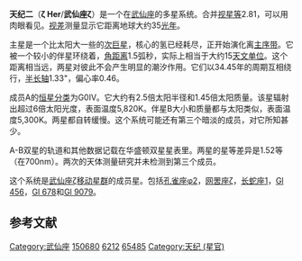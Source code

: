 {{Starbox begin
| name = 天纪二 A/B
}}
{{Starbox image
| image = 
     <div style="position: relative">[[File:Hercules_IAU.svg|250px]]
     <div style="position: absolute; left: 64.7%; top: 38.2%;">[[File:Cercle_rouge_100%.svg|12px]]</div>
     </div>
| caption=天纪二的位置 (红圈处)
}}
{{Starbox observe
| epoch = [[J2000.0|J2000.0]]
| constell = [[武仙座|武仙座]]<ref name=SIMBAD>{{cite web
 | url=http://simbad.u-strasbg.fr/simbad/sim-id?Ident=HR+6212
 | title=Pulsating variable Star
 | publisher=Centre de Données astronomiques de Strasbourg
 | work=SIMBAD
 | accessdate=2012-07-13
 | archive-date=2016-03-17
 | archive-url=https://web.archive.org/web/20160317212135/http://simbad.u-strasbg.fr/simbad/sim-id?Ident=HR+6212
 | dead-url=no
 }}</ref><ref name=DATA>{{cite web
 | url=http://vizier.u-strasbg.fr/viz-bin/VizieR-5?-out.add=.&-source=5050&-corr=PK=HR&-out.max=9999&HR=6212
 | title=VizieR Detailed Page
 | accessdate=2012-07-13
 | archive-date=2016-03-05
 | archive-url=https://web.archive.org/web/20160305050908/http://vizier.u-strasbg.fr/viz-bin/VizieR-5?-out.add=.&-source=5050&-corr=PK=HR&-out.max=9999&HR=6212
 | dead-url=no
 }}</ref>
| 星官 = [[天纪|天纪]]（[[天市垣|天市垣]]）
| ra = {{RA|16|41|17.2}}<ref name=SIMBAD /><ref name=DATA />
| dec = {{DEC|+31|36|10}}<ref name=SIMBAD /><ref name=DATA />
| appmag_v = 2.81<ref name=SIMBAD /><ref name=DATA />
}}
{{Starbox character
| class = G0IV + G7V<ref name=SIMBAD /><ref name=DATA />
| b-v = 0.65<ref name=SIMBAD /><ref name=DATA />
| u-b = 0.21<ref name=SIMBAD /><ref name=DATA />
| r-i = 0.32<ref name=SIMBAD /><ref name=DATA />
| variable = 疑似
}}
{{Starbox astrometry
| radial_v = –68.43
| prop_mo_ra  = –461.52
| prop_mo_dec = +342.28
| parallax = 93.32
| p_error  = 0.47
| parallax_footnote =
| absmag_v = 2.65
| absmag_bol = 2.75 / 5.35
}}
{{Starbox orbit
| reference = 
| primary = 
| name = 
| period = 34.45
| axis = 1.33
| eccentricity = 0.46
| inclination = 131
| node = 50
| periastron = 1967.7
| periarg = 111
}}
{{Starbox detail
| component1 = 武仙座ζ A
| mass     = {{nowrap|1.45 ± 0.01}}
| radius   = 2.56–2.61
| luminosity  = {{nowrap|6.55 ± 0.39}}
| temperature = {{nowrap|5,820 ± 50}}
| gravity  = 3.4–3.6
| metal_fe = {{nowrap|0.04 ± 0.003}}
| rotational_velocity = 4.8
| rotation = 34.4 years
| age_gyr  = 6.2
| component2 = 武仙座ζ B
| mass2    = {{nowrap|0.98 ± 0.02}}
| radius2  = 0.915–0.920
| luminosity2  = {{nowrap|0.62 ± 0.06}}
| temperature2 = {{nowrap|5,300 ± 150}}
}}
{{Starbox catalog
| names =BD+31 2884，[[SAO星表|SAO]] 65485，[[HD星表|HD]] 150680，[[HR星表|HR]] 6212}}
{{Starbox reference |Simbad=HR+6212}}
{{Starbox end}}

'''天纪二'''（'''ζ Her'''/'''武仙座ζ'''）是一个在[[武仙座|武仙座]]的多星系统。合并[[视星等|视星等]]2.81，可以用肉眼看见。[[视差|视差]]测量显示它距离地球大约35[[光年|光年]]。

主星是一个比太阳大一些的[[次巨星|次巨星]]，核心的氢已经耗尽，正开始演化离[[主序带|主序带]]。它被一个较小的伴星环绕着，[[角距离|角距离]]1.5弧秒，实际上相当于大约15[[天文单位|天文单位]]。这个距离相当远，两星对彼此不会产生明显的潮汐作用。它们以34.45年的周期互相绕行，[[半长轴|半长轴]]1.33"，偏心率0.46。

成员A的[[恒星分类|恒星分类]]为G0IV。它大约有2.5倍太阳半径和1.45倍太阳质量。该星辐射出超过6倍太阳光度，表面温度5,820K。伴星B大小和质量都与太阳类似，表面温度5,300K。两星都自转缓慢。这个系统可能还有第三个暗淡的成员，对它所知甚少。

A-B双星的轨道和其他数据记载在华盛顿双星星表里。两星的星等差异是1.52等（在700nm）。两次的天体测量研究并未检测到第三个成员。

这个系统是[[武仙座ζ移动星群|武仙座ζ移动星群]]的成员星。包括[[孔雀座φ2|孔雀座φ2]]，[[网罟座ζ|网罟座ζ]]，[[长蛇座1|长蛇座1]]，[[Gl_456|Gl 456]]，[[Gl_678|Gl 678]]和[[Gl_9079|Gl 9079]]。

== 参考文献 ==
{{reflist}}


{{武仙座恒星}}
[[Category:武仙座|Category:武仙座]]
[[Category:HD和HDE天體|150680]]
[[Category:HR天體|6212]]
[[Category:SAO天體|65485]]
[[Category:天纪_(星官)|Category:天纪 (星官)]]